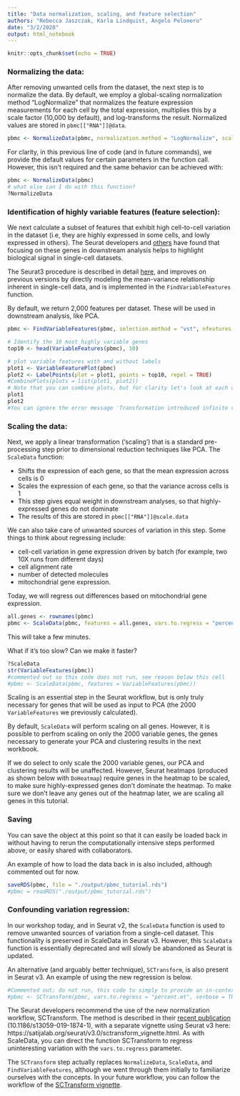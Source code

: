 ```yaml
---
title: "Data normalization, scaling, and feature selection"
authors: "Rebecca Jaszczak, Karla Lindquist, Angelo Pelonero"
date: "3/2/2020"
output: html_notebook
---
```


```r
knitr::opts_chunk$set(echo = TRUE)
```

### Normalizing the data:

After removing unwanted cells from the dataset, the next step is to normalize the data. By default, we employ a global-scaling normalization method “LogNormalize” that normalizes the feature expression measurements for each cell by the total expression, multiplies this by a scale factor (10,000 by default), and log-transforms the result. Normalized values are stored in `pbmc[["RNA"]]@data`.
```r
pbmc <- NormalizeData(pbmc, normalization.method = "LogNormalize", scale.factor = 10000)
```
For clarity, in this previous line of code (and in future commands), we provide the default values for certain parameters in the function call. However, this isn’t required and the same behavior can be achieved with:
```r
pbmc <- NormalizeData(pbmc)
# what else can I do with this function?
?NormalizeData
```

### Identification of highly variable features (feature selection):

We next calculate a subset of features that exhibit high cell-to-cell variation in the dataset (i.e, they are highly expressed in some cells, and lowly expressed in others). The Seurat developers and [others](https://www.nature.com/articles/nmeth.2645) have found that focusing on these genes in downstream analysis helps to highlight biological signal in single-cell datasets.

The Seurat3 procedure is described in detail [here](https://www.biorxiv.org/content/biorxiv/early/2018/11/02/460147.full.pdf), and improves on previous versions by directly modeling the mean-variance relationship inherent in single-cell data, and is implemented in the `FindVariableFeatures` function.

By default, we return 2,000 features per dataset. These will be used in downstream analysis, like PCA.
```r
pbmc <- FindVariableFeatures(pbmc, selection.method = "vst", nfeatures = 2000)

# Identify the 10 most highly variable genes
top10 <- head(VariableFeatures(pbmc), 10)

# plot variable features with and without labels
plot1 <- VariableFeaturePlot(pbmc)
plot2 <- LabelPoints(plot = plot1, points = top10, repel = TRUE)
#CombinePlots(plots = list(plot1, plot2))
# Note that you can combine plots, but for clarity let's look at each one on their own:
plot1
plot2
#You can ignore the error message 'Transformation introduced infinite values in continuous x-axis'
```

### Scaling the data:

Next, we apply a linear transformation (‘scaling’) that is a standard pre-processing step prior to dimensional reduction techniques like PCA. The `ScaleData` function:

  - Shifts the expression of each gene, so that the mean expression across cells is 0
  - Scales the expression of each gene, so that the variance across cells is 1
  - This step gives equal weight in downstream analyses, so that highly-expressed genes do not dominate
  - The results of this are stored in `pbmc[["RNA"]]@scale.data`

We can also take care of unwanted sources of variation in this step. Some things to think about regressing include:

- cell-cell variation in gene expression driven by batch (for example, two 10X runs from different days)
- cell alignment rate 
- number of detected molecules
- mitochondrial gene expression.

Today, we will regress out differences based on mitochondrial gene expression.
```r
all.genes <- rownames(pbmc)
pbmc <- ScaleData(pbmc, features = all.genes, vars.to.regress = "percent.mt")
```
This will take a few minutes. 

What if it's too slow? Can we make it faster?

```r
?ScaleData
str(VariableFeatures(pbmc))
#commented out so this code does not run, see reason below this cell
#pbmc <- ScaleData(pbmc, features = VariableFeatures(pbmc))
```
Scaling is an essential step in the Seurat workflow, but is only truly necessary for genes that will be used as input to PCA (the 2000 `VariableFeatures` we previously calculated).

By default, `ScaleData` will perform scaling on all genes. However, it is possible to perfrom scaling on only the 2000 variable genes, the genes necessary to generate your PCA and clustering results in the next workbook.

If we do select to only scale the 2000 variable genes, our PCA and clustering results will be unaffected. However, Seurat heatmaps (produced as shown below with `DoHeatmap`) require genes in the heatmap to be scaled, to make sure highly-expressed genes don’t dominate the heatmap. To make sure we don’t leave any genes out of the heatmap later, we are scaling all genes in this tutorial.

### Saving

You can save the object at this point so that it can easily be loaded back in without having to rerun the computationally intensive steps performed above, or easily shared with collaborators.

An example of how to load the data back in is also included, although commented out for now.
```r
saveRDS(pbmc, file = "./output/pbmc_tutorial.rds")
#pbmc = readRDS("./output/pbmc_tutorial.rds")
```

### Confounding variation regression:

In our workshop today, and in Seurat v2, the `ScaleData` function is used to remove unwanted sources of variation from a single-cell dataset. This functionality is preserved in ScaleData in Seurat v3. However, this `ScaleData` function is essentially deprecated and will slowly be abandoned as Seurat is updated.

An alternative (and arguably better technique), `SCTransform`, is also present in Seurat v3. An example of using the new regression is below.

```r
#Commented out; do not run, this code to simply to provide an in-context example
#pbmc <- SCTransform(pbmc, vars.to.regress = "percent.mt", verbose = TRUE)
```
The Seurat developers recommend the use of the new normalization workflow, SCTransform. The method is described in their [recent publication](https://genomebiology.biomedcentral.com/articles/10.1186/s13059-019-1874-1) (10.1186/s13059-019-1874-1), with a separate vignette using Seurat v3 here: https://satijalab.org/seurat/v3.0/sctransform_vignette.html. As with ScaleData, you can direct the function SCTransform to regress uninteresting variation with the `vars.to.regress` parameter.

The `SCTransform` step actually replaces `NormalizeData`, `ScaleData`, and `FindVariableFeatures`, although we went through them initially to familiarize ourselves with the concepts. In your future workflow, you can follow the workflow of the [SCTransform vignette](https://satijalab.org/seurat/v3.0/sctransform_vignette.html).